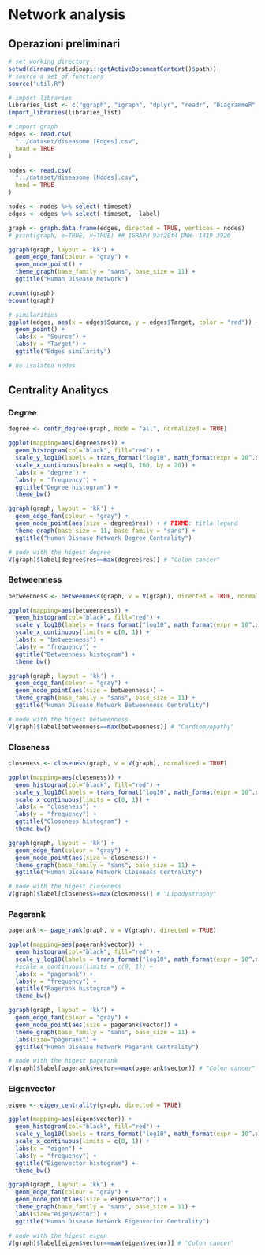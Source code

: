 # Network analysis

## Operazioni preliminari
```r
# set working directory
setwd(dirname(rstudioapi::getActiveDocumentContext()$path))
# source a set of functions
source("util.R")

# import libraries
libraries_list <- c("ggraph", "igraph", "dplyr", "readr", "DiagrammeR", "tidyverse", "Cairo", "networkD3", "CINNA", "scales")
import_libraries(libraries_list)
```

```r
# import graph
edges <- read.csv(
  "../dataset/diseasome [Edges].csv",
  head = TRUE
)

nodes <- read.csv(
  "../dataset/diseasome [Nodes].csv",
  head = TRUE
)

nodes <- nodes %>% select(-timeset)
edges <- edges %>% select(-timeset, -label)

graph <- graph.data.frame(edges, directed = TRUE, vertices = nodes)
# print(graph, e=TRUE, v=TRUE) ## IGRAPH 9af20f4 DNW- 1419 3926

ggraph(graph, layout = 'kk') +
  geom_edge_fan(colour = "gray") + 
  geom_node_point() +
  theme_graph(base_family = "sans", base_size = 11) +
  ggtitle("Human Disease Network")
```
```r
vcount(graph)
ecount(graph)
```


```r
# similarities
ggplot(edges, aes(x = edges$Source, y = edges$Target, color = "red")) + 
  geom_point() + 
  labs(x = "Source") +
  labs(y = "Target") +
  ggtitle("Edges similarity")

# no isolated nodes
```


## Centrality Analitycs

### Degree

```r
degree <- centr_degree(graph, mode = "all", normalized = TRUE)

ggplot(mapping=aes(degree$res)) + 
  geom_histogram(col="black", fill="red") + 
  scale_y_log10(labels = trans_format("log10", math_format(expr = 10^.x))) +
  scale_x_continuous(breaks = seq(0, 160, by = 20)) +
  labs(x = "degree") +
  labs(y = "frequency") +
  ggtitle("Degree histogram") +
  theme_bw()
```


```r
ggraph(graph, layout = 'kk') +
  geom_edge_fan(colour = "gray") +
  geom_node_point(aes(size = degree$res)) + # FIXME: titla legend
  theme_graph(base_size = 11, base_family = "sans") +
  ggtitle("Human Disease Network Degree Centrality") 

# node with the higest degree
V(graph)$label[degree$res==max(degree$res)] # "Colon cancer"
```

### Betweenness

```r
betweenness <- betweenness(graph, v = V(graph), directed = TRUE, normalized = TRUE)

ggplot(mapping=aes(betweenness)) + 
  geom_histogram(col="black", fill="red") + 
  scale_y_log10(labels = trans_format("log10", math_format(expr = 10^.x))) +
  scale_x_continuous(limits = c(0, 1)) +
  labs(x = "betweenness") +
  labs(y = "frequency") +
  ggtitle("Betweenness histogram") +
  theme_bw()
```

```r
ggraph(graph, layout = 'kk') + 
  geom_edge_fan(colour = "gray") + 
  geom_node_point(aes(size = betweenness)) +
  theme_graph(base_family = "sans", base_size = 11) +
  ggtitle("Human Disease Network Betweenness Centrality") 

# node with the higest betweenness
V(graph)$label[betweenness==max(betweenness)] # "Cardiomyopathy"
```

### Closeness

```r
closeness <- closeness(graph, v = V(graph), normalized = TRUE)

ggplot(mapping=aes(closeness)) + 
  geom_histogram(col="black", fill="red") + 
  scale_y_log10(labels = trans_format("log10", math_format(expr = 10^.x))) +
  scale_x_continuous(limits = c(0, 1)) +
  labs(x = "closeness") +
  labs(y = "frequency") +
  ggtitle("Closeness histogram") +
  theme_bw()
```

```r
ggraph(graph, layout = 'kk') + 
  geom_edge_fan(colour = "gray") + 
  geom_node_point(aes(size = closeness)) +
  theme_graph(base_family = "sans", base_size = 11) +
  ggtitle("Human Disease Network Closeness Centrality") 

# node with the higest closeness
V(graph)$label[closeness==max(closeness)] # "Lipodystrophy"
```

### Pagerank
```r
pagerank <- page_rank(graph, v = V(graph), directed = TRUE)

ggplot(mapping=aes(pagerank$vector)) + 
  geom_histogram(col="black", fill="red") + 
  scale_y_log10(labels = trans_format("log10", math_format(expr = 10^.x))) +
  #scale_x_continuous(limits = c(0, 1)) +
  labs(x = "pagerank") +
  labs(y = "frequency") +
  ggtitle("Pagerank histogram") +
  theme_bw()
```

```r
ggraph(graph, layout = 'kk') +
  geom_edge_fan(colour = "gray") +
  geom_node_point(aes(size = pagerank$vector)) +
  theme_graph(base_family = "sans", base_size = 11) +
  labs(size="pagerank") +
  ggtitle("Human Disease Network Pagerank Centrality") 

# node with the higest pagerank
V(graph)$label[pagerank$vector==max(pagerank$vector)] # "Colon cancer"
```

### Eigenvector

```r
eigen <- eigen_centrality(graph, directed = TRUE)

ggplot(mapping=aes(eigen$vector)) + 
  geom_histogram(col="black", fill="red") + 
  scale_y_log10(labels = trans_format("log10", math_format(expr = 10^.x))) +
  scale_x_continuous(limits = c(0, 1)) +
  labs(x = "eigen") +
  labs(y = "frequency") +
  ggtitle("Eigenvector histogram") +
  theme_bw()
```

```r
ggraph(graph, layout = 'kk') +
  geom_edge_fan(colour = "gray") +
  geom_node_point(aes(size = eigen$vector)) +
  theme_graph(base_family = "sans", base_size = 11) +
  labs(size="eigenvector") +
  ggtitle("Human Disease Network Eigenvector Centrality") 

# node with the higest eigen
V(graph)$label[eigen$vector==max(eigen$vector)] # "Colon cancer"
```